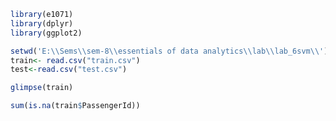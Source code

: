 ```r
library(e1071)
library(dplyr)
library(ggplot2)
```

```r
setwd('E:\\Sems\\sem-8\\essentials of data analytics\\lab\\lab_6svm\\')
train<- read.csv("train.csv")
test<-read.csv("test.csv")
```
```r
glimpse(train)
```
```r
sum(is.na(train$PassengerId))
```

